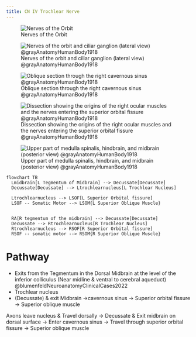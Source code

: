 ```yaml
---
title: CN IV Trochlear Nerve
---
```



<!-- 
to read
- Chapter 12 Brainstem I: Surface Anatomy and Cranial Nerves @blumenfeldNeuroanatomyClinicalCases2022 

-->

![Nerves of the Orbit](/The Archive/Images/Gray anatomy 1918 images/Neurology/image776 Nerves of the orbit. Seen from above.gif)

![Nerves of the orbit and ciliar ganglion (lateral view) @grayAnatomyHumanBody1918](/The Archive/Images/Gray anatomy 1918 images/Neurology/image777 Nerves of the orbit and the ciliary ganglion. Side view.gif)

![Oblique section through the right cavernous sinus @grayAnatomyHumanBody1918](/The Archive/Images/Gray anatomy 1918 images/Neurology/image786 Oblique section through the right cavernous sinus.gif)

![Dissection showing the origins of the right ocular muscles and the nerves entering the superior orbital fissure @grayAnatomyHumanBody1918](/The Archive/Images/Gray anatomy 1918 images/Neurology/image787 Dissection showing origins of right ocular muscles, and nerves entering by the superior orbital fissure.gif)


![Upper part of medulla spinalis, hindbrain, and midbrain (posterior view) @grayAnatomyHumanBody1918](/The Archive/Images/Gray anatomy 1918 images/Neurology/image792 Upper part of medulla spinalis and hind- and mid-brains posterior aspect exposed in situ.gif)

```mermaid
flowchart TB
  Lmidbrain[L Tegmentum of Midbrain] --> Decussate[Decussate]
  Decussate[Decussate] --> Ltrochlearnucleus[L Trochlear Nucleus]
  
  Ltrochlearnucleus --> LSOF[L Superior Orbital fissure]
  LSOF -- Somatic Motor --> LSOM{L Superior Oblique Muscle}
  

  RA[R tegmentum of the midbrain] --> Decussate[Decussate]
  Decussate --> Rtrochlearnucleus[R Trochlear Nucleus]
  Rtrochlearnucleus --> RSOF[R Superior Orbital fissure]
  RSOF -- somatic motor --> RSOM{R Superior Oblique Muscle}

```


# Pathway
-	Exits from the Tegmentum in the Dorsal Midbrain at the level of the inferior colliculus (Near midline & ventral to cerebral aqueduct) @blumenfeldNeuroanatomyClinicalCases2022
- Trochlear nucleus
- (Decussate) & exit Midbrain ->cavernous sinus -> Superior orbital fissure -> Superior oblique muscle

Axons leave nucleus & Travel dorsally -> Decussate & Exit midbrain on dorsal surface -> Enter cavernous sinus -> Travel through superior orbital fissure -> Superior oblique muscle
